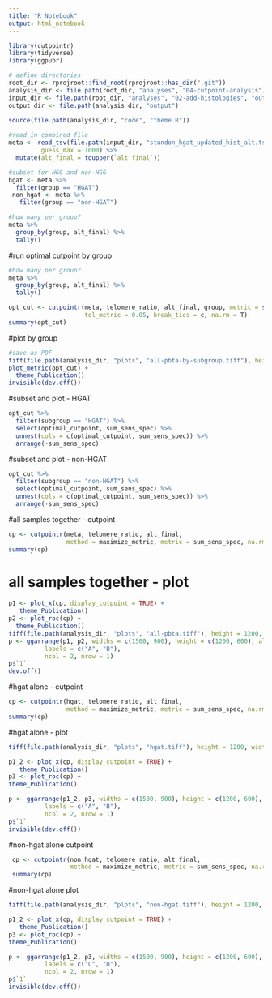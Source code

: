 ```yaml
---
title: "R Notebook"
output: html_notebook
---
```


```r
library(cutpointr)
library(tidyverse)
library(ggpubr)

# define directories 
root_dir <- rprojroot::find_root(rprojroot::has_dir(".git"))
analysis_dir <- file.path(root_dir, "analyses", "04-cutpoint-analysis")
input_dir <- file.path(root_dir, "analyses", "02-add-histologies", "output")
output_dir <- file.path(analysis_dir, "output")

source(file.path(analysis_dir, "code", "theme.R"))
       
#read in combined file
meta <- read_tsv(file.path(input_dir, "stundon_hgat_updated_hist_alt.tsv"),
         guess_max = 1000) %>%
  mutate(alt_final = toupper(`alt final`))

#subset for HGG and non-HGG
hgat <- meta %>%
  filter(group == "HGAT")
 non_hgat <- meta %>%
   filter(group == "non-HGAT")

#how many per group?
meta %>%
  group_by(group, alt_final) %>%
  tally()
```

#run optimal cutpoint by group
```r
#how many per group?
meta %>%
  group_by(group, alt_final) %>%
  tally()

opt_cut <- cutpointr(meta, telomere_ratio, alt_final, group, metric = sum_sens_spec, 
                     tol_metric = 0.05, break_ties = c, na.rm = T)
summary(opt_cut)
```

#plot by group
```r
#save as PDF
tiff(file.path(analysis_dir, "plots", "all-pbta-by-subgroup.tiff"), height = 1200, width = 1800, res = 300)
plot_metric(opt_cut) +
  theme_Publication()
invisible(dev.off())
```
#subset and plot - HGAT
```r
opt_cut %>%
  filter(subgroup == "HGAT") %>%
  select(optimal_cutpoint, sum_sens_spec) %>% 
  unnest(cols = c(optimal_cutpoint, sum_sens_spec)) %>%
  arrange(-sum_sens_spec)
```

#subset and plot - non-HGAT
```r
opt_cut %>%
  filter(subgroup == "non-HGAT") %>%
  select(optimal_cutpoint, sum_sens_spec) %>% 
  unnest(cols = c(optimal_cutpoint, sum_sens_spec)) %>%
  arrange(-sum_sens_spec)
```

#all samples together - cutpoint
```r
cp <- cutpointr(meta, telomere_ratio, alt_final, 
                method = maximize_metric, metric = sum_sens_spec, na.rm = T)
summary(cp)
```
# all samples together - plot
```r
p1 <- plot_x(cp, display_cutpoint = TRUE) + 
   theme_Publication()
p2 <- plot_roc(cp) + 
  theme_Publication()
tiff(file.path(analysis_dir, "plots", "all-pbta.tiff"), height = 1200, width = 2400, res = 300)
p <- ggarrange(p1, p2, widths = c(1500, 900), height = c(1200, 600), align = "h",
          labels = c("A", "B"),
          ncol = 2, nrow = 1)
p$`1`
dev.off()
```

#hgat alone - cutpoint
```r
cp <- cutpointr(hgat, telomere_ratio, alt_final,
                method = maximize_metric, metric = sum_sens_spec, na.rm = T)
summary(cp)
```

#hgat alone - plot
```r
tiff(file.path(analysis_dir, "plots", "hgat.tiff"), height = 1200, width = 2400, res = 300)

p1_2 <- plot_x(cp, display_cutpoint = TRUE) + 
   theme_Publication()
p3 <- plot_roc(cp) + 
theme_Publication()

p <- ggarrange(p1_2, p3, widths = c(1500, 900), height = c(1200, 600),
          labels = c("A", "B"),
          ncol = 2, nrow = 1)
p$`1`
invisible(dev.off())
```

#non-hgat alone cutpoint
```r
 cp <- cutpointr(non_hgat, telomere_ratio, alt_final, 
                 method = maximize_metric, metric = sum_sens_spec, na.rm = T)
 summary(cp)
```

#non-hgat alone plot
```r
tiff(file.path(analysis_dir, "plots", "non-hgat.tiff"), height = 1200, width = 2400, res = 300)

p1_2 <- plot_x(cp, display_cutpoint = TRUE) + 
   theme_Publication()
p3 <- plot_roc(cp) + 
theme_Publication()

p <- ggarrange(p1_2, p3, widths = c(1500, 900), height = c(1200, 600),
          labels = c("C", "D"),
          ncol = 2, nrow = 1)
p$`1`
invisible(dev.off())
```